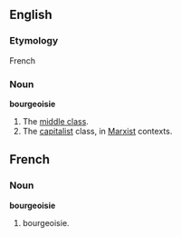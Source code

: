 ==English==

===Etymology===
French

===Noun===
'''bourgeoisie'''
# The [[middle class]].
# The [[capitalist]] class, in [[Marxist]] contexts.

==French==

===Noun===
'''bourgeoisie'''
# bourgeoisie.